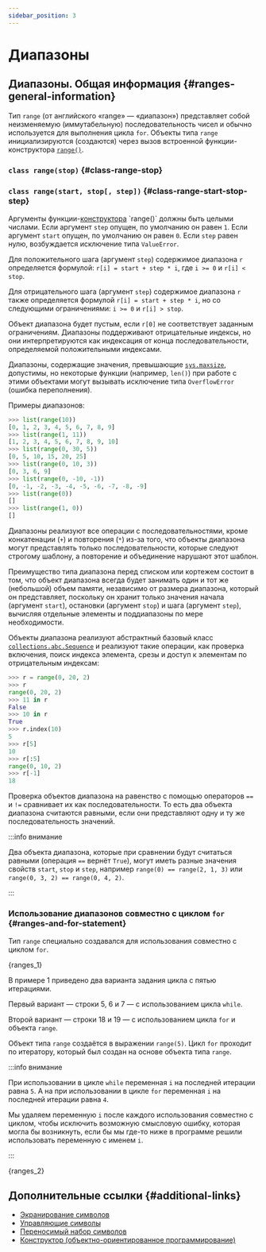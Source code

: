 ```yaml
---
sidebar_position: 3
---
```



# Диапазоны

## Диапазоны. Общая информация {#ranges-general-information}

Тип `range` (от английского «range» — «диапазон») представляет собой неизменяемую (иммутабельную) последовательность чисел и обычно используется для выполнения цикла `for`. Объекты типа `range` инициализируются (создаются) через вызов встроенной функции-конструктора [`range()`](https://docs.python.org/3/library/functions.html#func-range).

### `class range(stop)` {#class-range-stop}
### `class range(start, stop[, step])` {#class-range-start-stop-step}

Аргументы функции-[конструктора](https://ru.wikipedia.org/wiki/Конструктор_(объектно-ориентированное_программирование)) `range()` должны быть целыми числами. Если аргумент `step` опущен, по умолчанию он равен `1`. Если аргумент `start` опущен, по умолчанию он равен `0`. Если `step` равен нулю, возбуждается исключение типа `ValueError`.

Для положительного шага (аргумент `step`) содержимое диапазона `r` определяется формулой: `r[i] = start + step * i`, где `i >= 0` и `r[i] < stop`.

Для отрицательного шага (аргумент `step`) содержимое диапазона `r` также определяется формулой `r[i] = start + step * i`, но со следующими ограничениями: `i >= 0` и `r[i] > stop`.

Объект диапазона будет пустым, если `r[0]` не соответствует заданным ограничениям. Диапазоны поддерживают отрицательные индексы, но они интерпретируются как индексация от конца последовательности, определяемой положительными индексами.

Диапазоны, содержащие значения, превышающие [`sys.maxsize`](https://docs.python.org/3/library/sys.html#sys.maxsize), допустимы, но некоторые функции (например, `len()`) при работе с этими объектами могут вызывать исключение типа `OverflowError` (ошибка переполнения).

Примеры диапазонов:

```python showLineNumbers
>>> list(range(10))
[0, 1, 2, 3, 4, 5, 6, 7, 8, 9]
>>> list(range(1, 11))
[1, 2, 3, 4, 5, 6, 7, 8, 9, 10]
>>> list(range(0, 30, 5))
[0, 5, 10, 15, 20, 25]
>>> list(range(0, 10, 3))
[0, 3, 6, 9]
>>> list(range(0, -10, -1))
[0, -1, -2, -3, -4, -5, -6, -7, -8, -9]
>>> list(range(0))
[]
>>> list(range(1, 0))
[]
```

Диапазоны реализуют все операции с последовательностями, кроме конкатенации (`+`) и повторения (`*`) из-за того, что объекты диапазона могут представлять только последовательности, которые следуют строгому шаблону, а повторение и объединение нарушают этот шаблон.

Преимущество типа диапазона перед списком или кортежем состоит в том, что объект диапазона всегда будет занимать один и тот же (небольшой) объем памяти, независимо от размера диапазона, который он представляет, поскольку он хранит только значения начала (аргумент `start`), остановки (аргумент `stop`) и шага (аргумент `step`), вычисляя отдельные элементы и поддиапазоны по мере необходимости.

Объекты диапазона реализуют абстрактный базовый класс [`collections.abc.Sequence`](https://docs.python.org/3/library/collections.abc.html#collections.abc.Sequence) и реализуют такие операции, как проверка включения, поиск индекса элемента, срезы и доступ к элементам по отрицательным индексам:

```python showLineNumbers
>>> r = range(0, 20, 2)
>>> r
range(0, 20, 2)
>>> 11 in r
False
>>> 10 in r
True
>>> r.index(10)
5
>>> r[5]
10
>>> r[:5]
range(0, 10, 2)
>>> r[-1]
18
```

Проверка объектов диапазона на равенство с помощью операторов `==` и `!=` сравнивает их как последовательности. То есть два объекта диапазона считаются равными, если они представляют одну и ту же последовательность значений.

:::info внимание

Два объекта диапазона, которые при сравнении будут считаться равными (операция `==` вернёт `True`), могут иметь разные значения свойств `start`, `stop` и `step`, например `range(0) == range(2, 1, 3)` или `range(0, 3, 2) == range(0, 4, 2)`.

:::

### Использование диапазонов совместно с циклом `for` {#ranges-and-for-statement}

Тип `range` специально создавался для использования совместно с циклом `for`.

<CodeBlock language="python" title="ranges_1.py" showLineNumbers>{ranges_1}</CodeBlock>

В примере 1 приведено два варианта задания цикла с пятью итерациями.

Первый вариант — строки 5, 6 и 7 — с использованием цикла `while`.

Второй вариант — строки 18 и 19 — с использованием цикла `for` и объекта `range`.

Объект типа `range` создаётся в выражении `range(5)`. Цикл `for` проходит по итератору, который был создан на основе объекта типа `range`.

:::info внимание

При использовании в цикле `while` переменная `i` на последней итерации равна `5`. А на при использовании в цикле `for` переменная `i` на последней итерации равна `4`.

Мы удаляем переменную `i` после каждого использования совместно с циклом, чтобы исключить возможную смысловую ошибку, которая могла бы возникнуть, если бы мы где-то ниже в программе решили использовать переменную с именем `i`.

:::

<CodeBlock language="python" title="ranges_2.py" showLineNumbers>{ranges_2}</CodeBlock>

## Дополнительные ссылки {#additional-links}

- [Экранирование символов](https://ru.wikipedia.org/wiki/Экранирование_символов)
- [Управляющие символы](https://ru.wikipedia.org/wiki/Управляющие_символы)
- [Переносимый набор символов](https://ru.wikipedia.org/wiki/Переносимый_набор_символов)
- [Конструктор (объектно-ориентированное программирование)](https://ru.wikipedia.org/wiki/Конструктор_(объектно-ориентированное_программирование))
